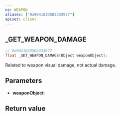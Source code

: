 ```yaml
---
ns: WEAPON
aliases: ["0x904103D5D2333977"]
apiset: client
---
```

## _GET_WEAPON_DAMAGE

```c
// 0x904103D5D2333977
float _GET_WEAPON_DAMAGE(Object weaponObject);
```

Related to weapon visual damage, not actual damage.

## Parameters
* **weaponObject**:

## Return value